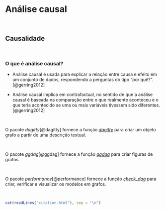 # **Análise causal** {#analise-causal}

<br>

## Causalidade

<br>

### O que é análise causal?

-   Análise causal é usada para explicar a relação entre causa e efeito em um conjunto de dados, respondendo a perguntas do tipo "por quê?".[@gerring2012]

- Análise causal implica em contrafactual, no sentido de que a análise causal é baseada na comparação entre o que realmente aconteceu e o que teria acontecido se uma ou mais variáveis tivessem sido diferentes.[@gerring2012]

<br>

::: {.infobox .Rlogo data-latex="{images/Rlogo}"}
O pacote *dagitty*[@dagitty] fornece a função [*dagitty*](https://cran.r-project.org/web/packages/dagitty/index.html) para criar um objeto grafo a partir de uma descrição textual.
:::

<br>

::: {.infobox .Rlogo data-latex="{images/Rlogo}"}
O pacote *ggdag*[@ggdag] fornece a função [*ggdag*](https://www.rdocumentation.org/packages/ggdag/versions/0.2.10/topics/ggdag) para criar figuras de grafos.
:::

<br>

::: {.infobox .Rlogo data-latex="{images/Rlogo}"}
O pacote *performance*[@performance] fornece a função [*check_dag*](https://easystats.github.io/performance/reference/check_dag.html) para criar, verificar e visualizar os modelos em grafos.
:::

<br>

```r
cat(readLines("citation.html"), sep = "\n")
```

<br>

